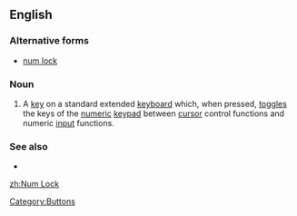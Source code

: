 ==English==

===Alternative forms===
* [[num lock]]

===Noun===
{{en-noun|head=[[num|Num]] [[lock|Lock]]}}

# {{computing}} A [[key]] on a standard extended [[keyboard]] which, when pressed, [[toggle]]s  the keys of the [[numeric]] [[keypad]] between [[cursor]] control functions and numeric [[input]] functions.

===See also===
* {{list|en|computer keys}}

[[zh:Num Lock]]
[[Category:Buttons]]